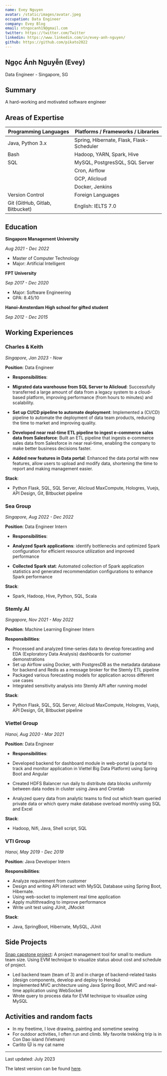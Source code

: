 ```yaml
---
name: Evey Nguyen
avatar: /static/images/avatar.jpeg
occupation: Data Engineer
company: Evey Blog
email: ntngocanh19@gmail.com
twitter: https://twitter.com/Twitter
linkedin: https://www.linkedin.com/in/evey-anh-nguyen/
github: https://github.com/pikato2022
---
```


## Ngọc Ánh Nguyễn (Evey)

Data Engineer - Singapore, SG

## Summary

A hard-working and motivated software engineer

## Areas of Expertise

| Programming Languages                                  | Platforms / Frameworks / Libraries                       |
| ------------------------------------------------------ | -------------------------------------------------------- |
| Java, Python 3.x                                       | Spring, Hibernate, Flask, Flask-Scheduler                |
| Bash                                                   | Hadoop, YARN, Spark, Hive                                |
| SQL                                                    | MySQL, PostgresSQL, SQL Server                           |
|                                                        | Cron, Airflow                                            |
|                                                        | GCP, Alicloud                                            |
|                                                        | Docker, Jenkins                                          |
| <span className="font-semibold">Version Control</span> | <span className="font-semibold">Foreign Languages</span> |
| Git (GitHub, Gitlab, Bitbucket)                        | English: IELTS 7.0                                       |

## Education

**Singapore Management University**

_Aug 2021 - Dec 2022_

- Master of Computer Technology
- Major: Artificial Intelligent

**FPT University**

_Sep 2017 - Dec 2020_

- Major: Software Engineering
- GPA: 8.45/10

**Hanoi-Amsterdam High school for gifted student**

_Sep 2012 - Dec 2015_

## Working Experiences

### Charles & Keith

_Singapore, Jan 2023 - Now_

**Position**: Data Engineer

- **Responsibilities**:

- **Migrated data warehouse from SQL Server to Alicloud**: Successfully transferred a large amount of data from a legacy system to a cloud-based platform, improving performance (from hours to minutes) and scalability.
- **Set up CI/CD pipeline to automate deployment**: Implemented a (CI/CD) pipeline to automate the deployment of data team products, reducing the time to market and improving quality.
- **Developed near real-time ETL pipeline to ingest e-commerce sales data from Salesforce**: Built an ETL pipeline that ingests e-commerce sales data from Salesforce in near real-time, enabling the company to make better business decisions faster.
- **Added new features in Data portal**: Enhanced the data portal with new features, allow users to upload and modify data, shortening the time to report and making management easier.

**Stack**:

- Python Flask, SQL, SQL Server, Alicloud MaxCompute, Hologres, Vuejs, API Design, Git, Bitbucket pipeline

### Sea Group

_Singapore, Aug 2022 - Dec 2022_

**Position**: Data Engineer Intern

- **Responsibilities**:

- **Analyzed Spark applications**: identify bottlenecks and optimized Spark configuration for efficient resource utilization and improved performance
- **Collected Spark stat**: Automated collection of Spark application statistics and generated recommendation configurations to enhance Spark performance

**Stack**:

- Spark, Hadoop, Hive, Python, SQL, Scala

### Stemly.AI

_Singapore, Nov 2021 - May 2022_

**Position**: Machine Learning Engineer Intern

**Responsibilities**:

- Processed and analyzed time-series data to develop forecasting and EDA (Exploratory Data Analysis) dashboards for customer demonstrations
- Set up Airflow using Docker, with PostgresDB as the metadata database for backend and Redis as a message broker for the Stemly ETL pipeline
- Packaged various forecasting models for application across different use cases
- Integrated sensitivity analysis into Stemly API after running model

**Stack**:

- Python Flask, SQL, SQL Server, Alicloud MaxCompute, Hologres, Vuejs, API Design, Git, Bitbucket pipeline

### Viettel Group

_Hanoi, Aug 2020 - Mar 2021_

**Position**: Data Engineer

- **Responsibilities**:

- Developed backend for dashboard module in web-portal (a portal to track and monitor application in Viettel Big Data Platform) using Spring Boot and Angular
- Created HDFS Balancer run daily to distribute data blocks uniformly between data nodes in cluster using Java and Crontab
- Analyzed query data from analytic teams to find out which team queried private data or which query make database overload monthly using SQL and Excel

**Stack**:

- Hadoop, Nifi, Java, Shell script, SQL

### VTI Group

_Hanoi, May 2019 - Dec 2019_

**Position**: Java Developer Intern

**Responsibilities**:

- Analyze requirement from customer
- Design and writing API interact with MySQL Database using Spring Boot, Hibernate.
- Using web-socket to implement real time application
- Apply multithreading to improve performance
- Write unit test using JUnit, JMockit

**Stack**:

- Java, SpringBoot, Hibernate, MySQL, JUnit

## Side Projects

[Snap capstone project](https://gitlab.com/nguyentloc99/snap-backend): A project management tool for small to medium team size. Using EVM technique to visualize status about cost and schedule of
project.

- Led backend team (team of 3) and in charge of backend-related tasks (design components, develop and deploy to Heroku)
- Implemented MVC architecture using Java Spring Boot, MVC and real-time application using WebSocket
- Wrote query to process data for EVM technique to visualize using MySQL

## Activities and random facts

- In my freetime, I love drawing, painting and sometime sewing
- For outdoor activities, I often run and climb. My favorite trekking trip is in Con Dao island (Vietnam)
- Carlito 🐱 is my cat name

---

Last updated: July 2023

The latest version can be found [here](https://docs.google.com/document/d/1G_BI14_VsUlw_cW0Ub1BxQmulOHuKJ-B/edit).
